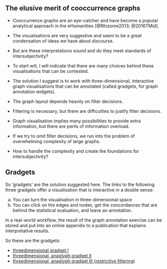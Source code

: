 





## The elusive merit of cooccurrence graphs

* Cooccurrence graphs are an eye-catcher and have become a popular analytical approach in the eHumanities [@Rhizome2013; @2016TMid].

* The visualisations are very suggestive and seem to be a great condensation of ideas we have about discourse.

* But are these interpretations sound and do they meet standards of intersubjectivity? 

* To start will, I will indicate that there are many choices behind these visualisations that can be contested.

* The solution I suggest is to work with three-dimensional, interactive graph visualisations that can be annotated (called gradgets, for graph annotation widgets). 

- The graph layout depends heavily on filter decisions.

- Filtering is necessary, but there are difficulties to justify filter decisions.

- Graph visualisation implies many possibilities to provide extra information, but there are perils of information overload.

- If we try to omit filter decisions, we run into the problem of overwhelming complexity of large graphs.

- How to handle the complexity and create the foundations for intersubjectivity? 


## Gradgets

So 'gradgets' are the solution suggested here.  The links to the following three gradgets offer a visualisation that is interactive in a double sense:

(a) You can turn the visualisation in three-dimensional space
(b) You can click on the edges and nodes, get the concordances that are behind the statistical evaluation, and leave an annotation.

In a real-world workflow, the result of the graph annotation exercise can be stored and put into an online appendix to a publication that explains interpretative results.

So these are the gradgets:

* [threedimensional gradget I](https://polmine.github.io/gcdh_slides/widget_1.html)
* [threedimensional, anaglyph gradget II](https://polmine.github.io/gcdh_slides/widget_2.html)
* [threedimensional, anaglyph gradget III (restrictive filtering)](https://polmine.github.io/gcdh_slides/widget_3.html)




